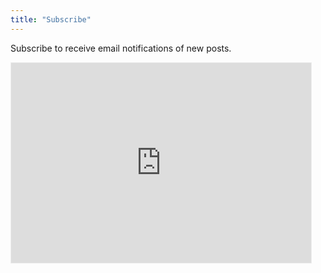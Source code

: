 ```yaml
---
title: "Subscribe"
---
```


Subscribe to receive email notifications of new posts.

<iframe src="https://kerryback.substack.com/embed" 
        width="480" 
        height="320" 
        style="border:1px solid #EEE; background:white;" 
        frameborder="0" 
        scrolling="no">
</iframe>

<!-- Paste your Mailchimp form HTML here --> 